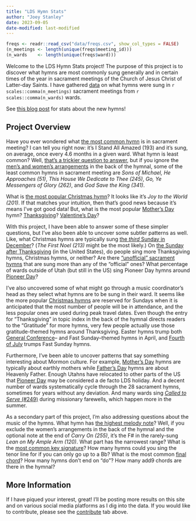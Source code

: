 ```yaml
---
title: "LDS Hymn Stats"
author: "Joey Stanley"
date: 2023-09-05
date-modified: last-modified
---
```


```r
freqs <- readr::read_csv("data/freqs.csv", show_col_types = FALSE)
(n_meetings <- length(unique(freqs$meeting_id)))
(n_wards    <- length(unique(freqs$ward)))
```

Welcome to the LDS Hymn Stats project! The purpose of this project is to discover what hymns are most commonly sung generally and in certain times of the year in sacrament meetings of the Church of Jesus Christ of Latter-day Saints. I have gathered [data](/posts/frequency-data) on what hymns were sung in `r scales::comma(n_meetings)` sacrament meetings from `r scales::comma(n_wards)` wards.

::: {.callout-tip icon="false"}
See [this blog post](/posts/new_hymns_batch1) for stats about the new hymns!
:::

## Project Overview

Have you ever wondered what [the most common hymn](/posts/most_common) is in sacrament meeting? I can tell you right now: it's <hymn>I Stand All Amazed (193)</hymn> and it's sung, on average, once every 4.6 months in a given ward. What hymn is least common? Well, [that's a trickier question to answer](/posts/least-common-hymns), but if you ignore the [men's and women's arrangements](/posts/mens_womens_arrangements.qmd) in the back of the hymnal, some of the least common hymns in sacrament meeting are *Sons of Michael, He Approaches (51)*, *This House We Dedicate to Thee (245)*, *Go, Ye Messengers of Glory (262)*, and *God Save the King (341)*.

What is [the most popular Christmas hymn](/posts/christmas)? It looks like it's *Joy to the World (201)*. If that matches your intuition, then that's good news because it's means I've got good data! But, what is the most popular [Mother's Day](/posts/mothers_day) hymn? [Thanksgiving](/posts/thanksgiving)? [Valentine's Day](/posts/valentines)?

With this project, I have been able to answer some of these simpler questions, but I've also been able to uncover some subtler patterns as well. Like, what Christmas hymns are typically sung [the *third* Sunday in December](/posts/christmas)? (*The First Noel (213)* might be the most likely.) On [the Sunday after Thanksgiving](/posts/week-after-Thanksgiving) (in the United States), do people sing more Thanksgiving hymns, Christmas hymns, or neither? Are there ["unofficial" sacrament hymns](/posts/sacrament) that are sung more than any of the "official" ones? What percentage of wards outside of Utah (but still in the US) sing Pioneer Day hymns around [Pioneer Day](/posts/pioneer_day)?

I've also uncovered some of what might go through a music coordinator's head as they select what hymns are to be sung in their ward. It seems like the more popular [Christmas hymns](/posts/christmas) are reserved for Sundays when it is anticipated that the most number of people will be in attendance, and the less popular ones are used during peak travel dates. Even though the entry for "Thanksgiving" in topic index in the back of the hymnal directs readers to the "Gratitude" for more hymns, very few people actually use those gratitude-themed hymns around Thanksgiving. Easter hymns trump both [General Conference](/posts/general_conference)-- and Fast Sunday--themed hymns in April, and [Fourth of July](/posts/4th_of_july) trumps Fast Sunday hymns.

Furthermore, I've been able to uncover patterns that say something interesting about Mormon culture. For example, [Mother's Day](/posts/mothers_day) hymns are typically about earthly mothers while [Father's Day](/posts/fathers_day) hymns are about Heavenly Father. Enough Utahns have relocated to other parts of the US that [Pioneer Day](/posts/pioneer_day) may be considered a de facto LDS holiday. And a decent number of wards systematically cycle through the 28 sacrament hymns, sometimes for years without any deviation. And many wards sing [*Called to Serve* (#249)](/posts/called_to_serve) during missionary farewells, which happen more in the summer.

As a secondary part of this project, I'm also addressing questions about the music of the hymns. What hymn has [the highest melody note](/posts/highest_melody)? Well, if you exclude the women's arrangements in the back of the hymnal and the optional note at the end of *Carry On (255)*, it's the F# in the rarely-sung *Lean on My Ample Arm (120)*. What part has the narrowest range? What is the [most common key signature](/posts/key_signatures)? How many hymns could you sing the tenor line for if you can only go up to a Bb? What is the most common [final chord](/posts/final_chords)? How many hymns don't end on "do"? How many add9 chords are there in the hymnal?

## More Information

If I have piqued your interest, great! I'll be posting more results on this site and on various social media platforms as I dig into the data. If you would like to contribute, please see the [contribute](/contribute.html) tab above.
